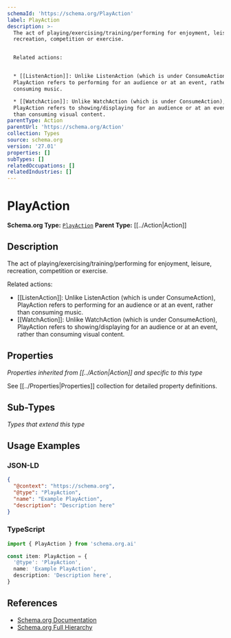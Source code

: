 ```yaml
---
schemaId: 'https://schema.org/PlayAction'
label: PlayAction
description: >-
  The act of playing/exercising/training/performing for enjoyment, leisure,
  recreation, competition or exercise.


  Related actions:


  * [[ListenAction]]: Unlike ListenAction (which is under ConsumeAction),
  PlayAction refers to performing for an audience or at an event, rather than
  consuming music.

  * [[WatchAction]]: Unlike WatchAction (which is under ConsumeAction),
  PlayAction refers to showing/displaying for an audience or at an event, rather
  than consuming visual content.
parentType: Action
parentUrl: 'https://schema.org/Action'
collection: Types
source: schema.org
version: '27.01'
properties: []
subTypes: []
relatedOccupations: []
relatedIndustries: []
---
```

# PlayAction

**Schema.org Type:** [`PlayAction`](https://schema.org/PlayAction)
**Parent Type:** [[../Action|Action]]

## Description

The act of playing/exercising/training/performing for enjoyment, leisure, recreation, competition or exercise.

Related actions:

* [[ListenAction]]: Unlike ListenAction (which is under ConsumeAction), PlayAction refers to performing for an audience or at an event, rather than consuming music.
* [[WatchAction]]: Unlike WatchAction (which is under ConsumeAction), PlayAction refers to showing/displaying for an audience or at an event, rather than consuming visual content.

## Properties

*Properties inherited from [[../Action|Action]] and specific to this type*

See [[../Properties|Properties]] collection for detailed property definitions.

## Sub-Types

*Types that extend this type*

## Usage Examples

### JSON-LD

```json
{
  "@context": "https://schema.org",
  "@type": "PlayAction",
  "name": "Example PlayAction",
  "description": "Description here"
}
```

### TypeScript

```typescript
import { PlayAction } from 'schema.org.ai'

const item: PlayAction = {
  '@type': 'PlayAction',
  name: 'Example PlayAction',
  description: 'Description here',
}
```

## References

- [Schema.org Documentation](https://schema.org/PlayAction)
- [Schema.org Full Hierarchy](https://schema.org/docs/full.html)
